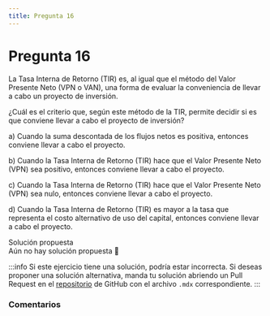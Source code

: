 ```yaml
---
title: Pregunta 16
---
```



# Pregunta 16

<div className="exercise">
La Tasa Interna de Retorno (TIR) es, al igual que el método del Valor Presente Neto (VPN o VAN),
una forma de evaluar la conveniencia de llevar a cabo un proyecto de inversión.

¿Cuál es el criterio que, según este método de la TIR, permite decidir si es que conviene llevar a cabo
el proyecto de inversión?

a) Cuando la suma descontada de los flujos netos es positiva, entonces conviene llevar a cabo el proyecto.

b) Cuando la Tasa Interna de Retorno (TIR) hace que el Valor Presente Neto (VPN) sea positivo, entonces conviene llevar a cabo el proyecto.

c) Cuando la Tasa Interna de Retorno (TIR) hace que el Valor Presente Neto (VPN) sea nulo, entonces conviene llevar a cabo el proyecto.

d) Cuando la Tasa Interna de Retorno (TIR) es mayor a la tasa que representa el costo alternativo de uso del capital, entonces conviene llevar a cabo el proyecto.

</div>

<MDXDetails>
<summary>Solución propuesta</summary>

<div className="exercise">
Aún no hay solución propuesta 🥲
</div>

:::info
Si este ejercicio tiene una solución, podría estar incorrecta. Si deseas proponer una solución alternativa, manda tu solución abriendo
un Pull Request en el [repositorio](https://github.com/crow-rojas/apuntes-fundamentals/pulls) de GitHub con el archivo
`.mdx` correspondiente.
:::

</MDXDetails>

### Comentarios

<Disqus
  url="https://crow-rojas.github.io/apuntes-fundamentals/docs/engineering/economics/exercises/2018-1/p16"
  identifier="docs/engineering/economics/exercises/2018-1/p16"
  title="2018-1 Economia - Pregunta 16"
/>
